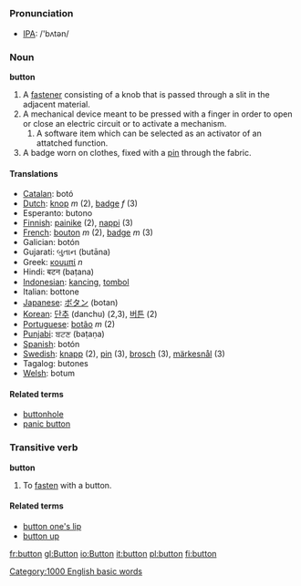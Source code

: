 =={{en}}==
===Pronunciation===
*[[IPA]]: /'bʌtən/

=== Noun ===
'''button'''

# A [[fastener]] consisting of a knob that is passed through a slit in the adjacent material.
# A mechanical device meant to be pressed with a finger in order to open or close an electric circuit or to activate a mechanism.
## A software item which can be selected as an activator of an attatched function.
# A badge worn on clothes, fixed with a [[pin]] through the fabric.

==== Translations ====
*[[Catalan]]: botó
*[[Dutch]]: [[knop]] ''m'' (2), [[badge]] ''f'' (3)
*Esperanto: butono
*[[Finnish]]: [[painike]] (2), [[nappi]] (3)
*[[French]]: [[bouton]] ''m'' (2), [[badge]] ''m'' (3)
*Galician: botón
*Gujarati: બુતાન (butāna)
*Greek: [[κουμπί]] ''n''
*Hindi: बटन (baṭana)
*[[Indonesian]]: [[kancing]], [[tombol]]
*Italian: bottone
*[[Japanese]]: [[ボタン]] (botan)
*[[Korean]]: [[단추]] (danchu) (2,3), [[버튼]] (2)
*[[Portuguese]]: [[botão]] ''m'' (2)
*[[Punjabi]]: ਬਟਣ (baṭaṇa)
*[[Spanish]]: botón
*[[Swedish]]: [[knapp]] (2), [[pin]] (3), [[brosch]] (3), [[märkesnål]] (3)
*Tagalog: butones
*[[Welsh]]: botum

==== Related terms ====
* [[buttonhole]]
* [[panic button]]

=== Transitive verb ===
'''button'''

# To [[fasten]] with a button.

====Related terms====
*[[button one's lip]]
*[[button up]]

[[Category:1000 English basic words]]

[[fr:button]]
[[gl:Button]]
[[io:Button]]
[[it:button]]
[[pl:button]]
[[fi:button]]